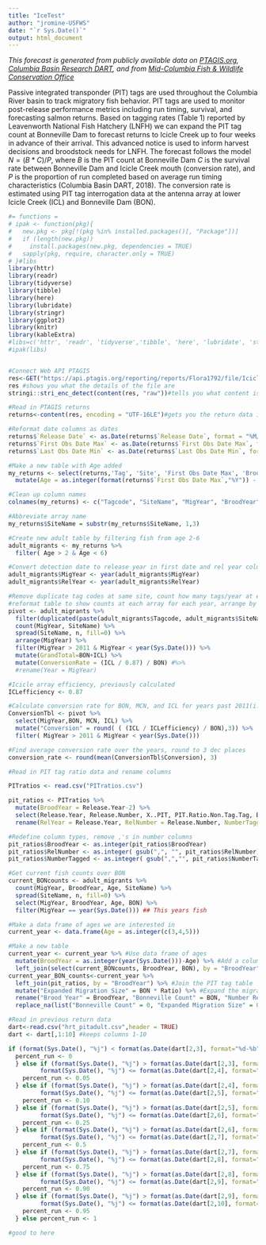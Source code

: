 ```yaml
---
title: "IceTest"
author: "jromine-USFWS"
date: "`r Sys.Date()`"
output: html_document
---
```

*This forecast is generated from publicly available data on [PTAGIS.org](https://www.ptagis.org), [Columbia Basin Research DART](http://www.cbr.washington.edu/dart/query/pitadult_hrt), and from [Mid-Columbia Fish & Wildlife Conservation Office](https://www.fws.gov/office/mid-columbia-fish-and-wildlife-conservation)*

Passive integrated transponder (PIT) tags are used throughout the Columbia River basin to track migratory fish behavior. PIT tags are used to monitor post-release performance metrics including run timing, survival, and forecasting salmon returns. Based on tagging rates (Table 1) reported by Leavenworth National Fish Hatchery (LNFH) we can expand the PIT tag count at Bonneville Dam to forecast returns to Icicle Creek up to four weeks in advance of their arrival. This advanced notice is used to inform harvest decisions and broodstock needs for LNFH. The forecast follows the model $N = (B * C) / P$, where $B$ is the PIT count at Bonneville Dam $C$ is the survival rate between Bonneville Dam and Icicle Creek mouth (conversion rate), and $P$ is the proportion of run completed based on average run timing characteristics (Columbia Basin DART, 2018). The conversion rate is estimated using PIT tag interrogation data at the antenna array at lower Icicle Creek (ICL) and Bonneville Dam (BON). 

```r

#= functions =
# ipak <- function(pkg){
#   new.pkg <- pkg[!(pkg %in% installed.packages()[, "Package"])]
#   if (length(new.pkg))
#     install.packages(new.pkg, dependencies = TRUE)
#   sapply(pkg, require, character.only = TRUE)
# }#libs
library(httr)
library(readr)
library(tidyverse)
library(tibble)
library(here)
library(lubridate)
library(stringr)
library(ggplot2)
library(knitr)
library(kableExtra)
#libs=c('httr', 'readr', 'tidyverse','tibble', 'here', 'lubridate', 'stringr', 'ggplot2', 'knitr', 'kableExtra')
#ipak(libs)


#Connect Web API PTAGIS
res<-GET("https://api.ptagis.org/reporting/reports/Flora1792/file/Icicle_Creek_Forecast.csv",accept('text/plain'))#gets the API connection
res #shows you what the details of the file are
stringi::stri_enc_detect(content(res, "raw"))#tells you what content is encoded as

#Read in PTAGIS returns
returns<-content(res, encoding = "UTF-16LE")#gets you the return data in table format

#Reformat date columns as dates
returns$`Release Date` <- as.Date(returns$`Release Date`, format = "%M/%d/%Y")
returns$`First Obs Date Max` <- as.Date(returns$`First Obs Date Max`, format = "%M/%d/%Y")
returns$`Last Obs Date Min` <- as.Date(returns$`Last Obs Date Min`, format = "%M/%d/%Y")

#Make a new table with Age added 
my_returns <- select(returns,'Tag', 'Site', 'First Obs Date Max', 'Brood Year', 'Release Date') %>% 
  mutate(Age = as.integer(format(returns$`First Obs Date Max`,"%Y")) - `Brood Year`)

#Clean up column names
colnames(my_returns) <- c("Tagcode", "SiteName", "MigYear", "BroodYear", "RelYear", "Age")

#Abbreviate array name
my_returns$SiteName = substr(my_returns$SiteName, 1,3)

#Create new adult table by filtering fish from age 2-6
adult_migrants <- my_returns %>%
  filter( Age > 2 & Age < 6)

#Convert detection date to release year in first date and rel year columns
adult_migrants$MigYear <- year(adult_migrants$MigYear)
adult_migrants$RelYear <- year(adult_migrants$RelYear)

#Remove duplicate tag codes at same site, count how many tags/year at each site, 
#reformat table to show counts at each array for each year, arrange by year, and add a grand total tags 
pivot <- adult_migrants %>%
  filter(duplicated(paste(adult_migrants$Tagcode, adult_migrants$SiteName) != TRUE)) %>% # remove dupes
  count(MigYear, SiteName) %>% 
  spread(SiteName, n, fill=0) %>% 
  arrange(MigYear) %>% 
  filter(MigYear > 2011 & MigYear < year(Sys.Date())) %>%
  mutate(GrandTotal=BON+ICL) %>%
  mutate(ConversionRate = (ICL / 0.87) / BON) #%>%
  #rename(Year = MigYear)

#Icicle array efficiency, previously calculated
ICLefficiency <- 0.87

#Calculate conversion rate for BON, MCN, and ICL for years past 2011(i.e., how many fish make it past each array)
ConversionTbl <- pivot %>%
  select(MigYear,BON, MCN, ICL) %>%
  mutate("Conversion" = round( ( (ICL / ICLefficiency) / BON),3)) %>%
  filter( MigYear > 2011 & MigYear < year(Sys.Date())) 

#Find average conversion rate over the years, round to 3 dec places
conversion_rate <- round(mean(ConversionTbl$Conversion), 3)

#Read in PIT tag ratio data and rename columns

PITratios <- read.csv("PITratios.csv")

pit_ratios <- PITratios %>%
  mutate(BroodYear = Release.Year-2) %>%
  select(Release.Year, Release.Number, X..PIT, PIT.Ratio.Non.Tag.Tag, BroodYear)%>%
  rename(RelYear = Release.Year, RelNumber = Release.Number, NumberTagged = X..PIT, Ratio = PIT.Ratio.Non.Tag.Tag)

#Redefine column types, remove ,'s in number columns
pit_ratios$BroodYear <- as.integer(pit_ratios$BroodYear)
pit_ratios$RelNumber <- as.integer( gsub(",", "", pit_ratios$RelNumber))
pit_ratios$NumberTagged <- as.integer( gsub(",","", pit_ratios$NumberTagged))
```

```r

#Get current fish counts over BON
current_BONcounts <- adult_migrants %>%
  count(MigYear, BroodYear, Age, SiteName) %>%
  spread(SiteName, n, fill=0) %>%
  select(MigYear, BroodYear, Age, BON) %>%
  filter(MigYear == year(Sys.Date())) ## This years fish

#Make a data frame of ages we are interested in
current_year <- data.frame(Age = as.integer(c(3,4,5)))

#Make a new table
current_year <- current_year %>% #Use data frame of ages
  mutate(BroodYear = as.integer(year(Sys.Date()))-Age) %>% #Add a column for Brood Year
  left_join(select(current_BONcounts, BroodYear, BON), by = "BroodYear" ) #Join the current BON counts table
current_year_BON_counts<-current_year %>%
  left_join(pit_ratios, by = "BroodYear") %>% #Join the PIT tag table
  mutate("Expanded Migration Size" = BON * Ratio) %>% #Expand the migration size by PIT tag ratio
  rename("Brood Year" = BroodYear, "Bonneville Count" = BON, "Number Released" = RelNumber, "Number Tagged" = NumberTagged, "Ratio Released:Tagged" = Ratio)%>% #Clean up col names
  replace_na(list("Bonneville Count" = 0, "Expanded Migration Size" = 0)) #Replace NA values with 0

#Read in previous return data
dart<-read.csv("hrt_pitadult.csv",header = TRUE)
dart <- dart[,1:10] #keeps columns 1-10

if (format(Sys.Date(), "%j") < format(as.Date(dart[2,3], format="%d-%b"), "%j")) {
  percent_run <- 0
  } else if (format(Sys.Date(), "%j") > format(as.Date(dart[2,3], format="%d-%b"), "%j") &
         format(Sys.Date(), "%j") <= format(as.Date(dart[2,4], format="%d-%b"), "%j")){
    percent_run <- 0.05
  } else if (format(Sys.Date(), "%j") > format(as.Date(dart[2,4], format="%d-%b"), "%j") &
         format(Sys.Date(), "%j") <= format(as.Date(dart[2,5], format="%d-%b"), "%j")){
    percent_run <- 0.10
  } else if (format(Sys.Date(), "%j") > format(as.Date(dart[2,5], format="%d-%b"), "%j") &
         format(Sys.Date(), "%j") <= format(as.Date(dart[2,6], format="%d-%b"), "%j")) {
    percent_run <- 0.25
  } else if (format(Sys.Date(), "%j") > format(as.Date(dart[2,6], format="%d-%b"), "%j") &
         format(Sys.Date(), "%j") <= format(as.Date(dart[2,7], format="%d-%b"), "%j")) {
    percent_run <- 0.5
  } else if (format(Sys.Date(), "%j") > format(as.Date(dart[2,7], format="%d-%b"), "%j") &
         format(Sys.Date(), "%j") <= format(as.Date(dart[2,8], format="%d-%b"), "%j")) {
    percent_run <- 0.75
  } else if (format(Sys.Date(), "%j") > format(as.Date(dart[2,8], format="%d-%b"), "%j") &
         format(Sys.Date(), "%j") <= format(as.Date(dart[2,9], format="%d-%b"), "%j")) {
    percent_run <- 0.90
  } else if (format(Sys.Date(), "%j") > format(as.Date(dart[2,9], format="%d-%b"), "%j") &
         format(Sys.Date(), "%j") <= format(as.Date(dart[2,10], format="%d-%b"), "%j")) {
    percent_run <- 0.95
  } else percent_run <- 1

#good to here
```
